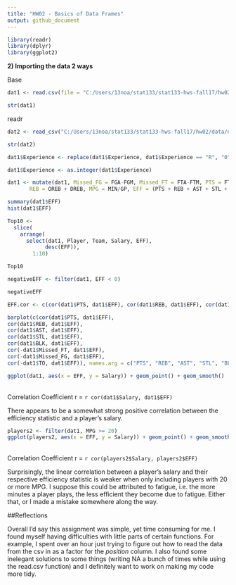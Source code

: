 ```yaml
---
title: "HW02 - Basics of Data Frames"
output: github_document
---
```


```r
library(readr)
library(dplyr)
library(ggplot2)
```


**2) Importing the data 2 ways**

Base
```r
dat1 <- read.csv(file = "C:/Users/13noa/stat133/stat133-hws-fall17/hw02/data/nba2017-player-statistics.csv", colClasses = c("character", "character", NA, "character", "double", NA, NA, NA, NA, NA, NA, NA, NA, NA, NA, NA, NA, NA, NA, NA, NA, NA, NA, NA))

str(dat1)

```

readr
```r
dat2 <- read_csv("C:/Users/13noa/stat133/stat133-hws-fall17/hw02/data/nba2017-player-statistics.csv", col_types = cols(Position = col_factor(levels = c("C", "PF", "PG", "SF", "SG")), Salary = col_double()))

str(dat2)
```

```r
dat1$Experience <- replace(dat1$Experience, dat1$Experience == "R", "0")

dat1$Experience <- as.integer(dat1$Experience)

```

```r
dat1 <- mutate(dat1, Missed_FG = FGA-FGM, Missed_FT = FTA-FTM, PTS = FTM + 2 * Points2 + 3 * Points3, 
       REB = OREB + DREB, MPG = MIN/GP, EFF = (PTS + REB + AST + STL + BLK - Missed_FG - Missed_FT - TO)/GP)

summary(dat1$EFF)
hist(dat1$EFF)
```

```r
Top10 <- 
  slice(
    arrange(
      select(dat1, Player, Team, Salary, EFF),
            desc(EFF)),
        1:10)

Top10
```

```r
negativeEFF <- filter(dat1, EFF < 0)

negativeEFF
```

```r

EFF.cor <- c(cor(dat1$PTS, dat1$EFF), cor(dat1$REB, dat1$EFF), cor(dat1$AST, dat1$EFF), cor(dat1$STL, dat1$EFF), cor(dat1$BLK, dat1$EFF), cor(-dat1$Missed_FT, dat1$EFF), cor(-dat1$Missed_FG, dat1$EFF), cor(-dat1$TO, dat1$EFF))

```
```r
barplot(c(cor(dat1$PTS, dat1$EFF),
cor(dat1$REB, dat1$EFF),
cor(dat1$AST, dat1$EFF),
cor(dat1$STL, dat1$EFF),
cor(dat1$BLK, dat1$EFF),
cor(-dat1$Missed_FT, dat1$EFF),
cor(-dat1$Missed_FG, dat1$EFF),
cor(-dat1$TO, dat1$EFF)), names.arg = c("PTS", "REB", "AST", "STL", "BLK", "Missed_FT", "Missed_FG", "TO"), ylim = c(-1.0, 1.0), cex.names = 0.70, col = c("grey", "grey", "grey", "grey", "grey", "orange", "orange", "orange"), main = "Correlations between Player Stats and EFF")
```

```r
ggplot(dat1, aes(x = EFF, y = Salary)) + geom_point() + geom_smooth()
```
<br>Correlation Coefficient r = `r cor(dat1$Salary, dat1$EFF)`

There appears to be a somewhat strong positive correlation between the efficiency statistic and a player's salary.

```r
players2 <- filter(dat1, MPG >= 20)
ggplot(players2, aes(x = EFF, y = Salary)) + geom_point() + geom_smooth()
```
<br>Correlation Coefficient r = `r cor(players2$Salary, players2$EFF)`

Surprisingly, the linear correlation between a player's salary and their respective efficiency statistic is weaker when only including players with 20 or more MPG. I suppose this could be attributed to fatigue, i.e. the more minutes a player plays, the less efficient they become due to fatigue. Either that, or I made a mistake somewhere along the way.

##Reflections

Overall I'd say this assignment was simple, yet time consuming for me. I found myself having difficulties with little parts of certain functions. For example, I spent over an hour just trying to figure out how to read the data from the csv in as a factor for the *position* column. I also found some inelegant solutions to some things (writing NA a bunch of times while using the read.csv function) and I definitely want to work on making my code more tidy. 

